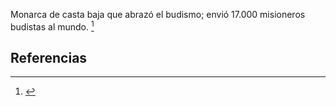 Monarca de casta baja que abrazó el budismo; envió 17.000 misioneros budistas al mundo. <ref>{{lib|LU|94|9|1}}</ref> 

== Referencias ==
<references />
